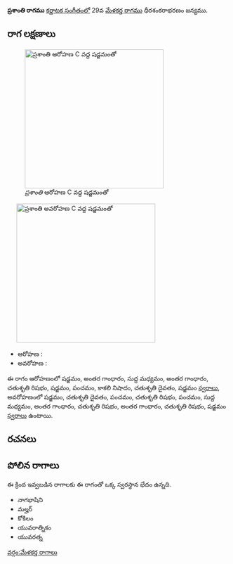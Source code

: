 {{Infobox ragam
	| name          	= ప్రశాంతి
	| synonym	    	= 
	| mela          	= 
	| chakra        	= 
	| janaka        	= 
	| type          	= సంపూర్ణ-షడవ
	| arohanam      	= {{svaraC|S|G3|M1|G3|R2|S|P|N3|D2|S'}} 
	| avarohanam    	= {{svaraC|S'|D2|P|R2|P|M1|G3|R2|G3|R2|S}}
	| jeeva         	=
	| chhaya        	=
	| nyasa         	=
	| vishesha      	= 
	| equivalent  		= 
}}
{{కర్ణాటక సంగీత రాగాలు}}
'''ప్రశాంతి రాగము''' [[కర్ణాటక సంగీతం]]లో 29వ [[మేళకర్త రాగము]] ధీరశంకరాభరణం జన్యము. 


==రాగ లక్షణాలు==
[[Image:prashanti_ar_kb2wiki.png|thumb|right|316px|''ప్రశాంతి'' ఆరోహణ C వద్ద షడ్జమంతో]]
	[[Image:prashanti_av_kb2wiki.png|thumb|right|316px|''ప్రశాంతి'' అవరోహణ C వద్ద షడ్జమంతో]]

* ఆరోహణ : {{svaraC|S|G3|M1|G3|R2|S|P|N3|D2|S'}} 
* అవరోహణ : {{svaraC|S'|D2|P|R2|P|M1|G3|R2|G3|R2|S}}

ఈ రాగం ఆరోహణంలో షడ్జమం, అంతర గాంధారం, సుద్ద మధ్యమం, అంతర గాంధారం, చతుశృతి రిషభం, షడ్జమం, పంచమం, కాకలి  నిషాదం, చతుశృతి దైవతం, షడ్జమం [[స్వరాలు]], అవరోహణంలో షడ్జమం, చతుశృతి దైవతం, పంచమం, చతుశృతి రిషభం, పంచమం, సుద్ద మధ్యమం, అంతర గాంధారం, చతుశృతి రిషభం, అంతర గాంధారం, చతుశృతి రిషభం, షడ్జమం [[స్వరాలు]] ఉంటాయి.

==రచనలు==



==పోలిన రాగాలు==
ఈ క్రింద ఇవ్వబడిన రాగాలకు ఈ రాగంతో ఒక్క స్వరస్థాన భేదం ఉన్నది.
* నాగభాషిని
* మల్హర్
* కోకిలం
* యువరాత్నికం
* యువరత్న



[[వర్గం:మేళకర్త రాగాలు]]